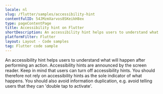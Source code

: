 ```yaml
---
locale: nl
slug: /flutter/samples/accessibility-hint
contentfulID: 54JMzmXarvos8SKeikH8ex
type: pageContentPage
title: Accessibility hint on Flutter
shortDescription: An accessibility hint helps users to understand what will happen after performing an action.
platformFilter: Flutter
layout: Layout - Code samples
tag: Flutter code sample
---
```


An accessibility hint helps users to understand what will happen after performing an action. Accessibility hints are announced by the screen reader. Keep in mind that users can turn off accessibility hints. You should therefore not rely on accessibility hints as the sole indicator of what happens. You should also avoid information duplication, e.g. avoid telling users that they can 'double tap to activate'.

<CodeSample id="accessibility-hint" locale="nl" platform="flutter"/>